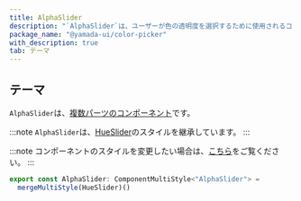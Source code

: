 ```yaml
---
title: AlphaSlider
description: "`AlphaSlider`は、ユーザーが色の透明度を選択するために使用されるコンポーネントです。"
package_name: "@yamada-ui/color-picker"
with_description: true
tab: テーマ
---
```


## テーマ

`AlphaSlider`は、[複数パーツのコンポーネント](/styled-system/theming/component-styles#複数パーツのコンポーネント)です。

:::note
`AlphaSlider`は、[HueSlider](/components/forms/hue-slider)のスタイルを継承しています。
:::

:::note
コンポーネントのスタイルを変更したい場合は、[こちら](/styled-system/theming/customize-theme#コンポーネントのスタイルを変更する)をご覧ください。
:::

```ts
export const AlphaSlider: ComponentMultiStyle<"AlphaSlider"> =
  mergeMultiStyle(HueSlider)()
```
